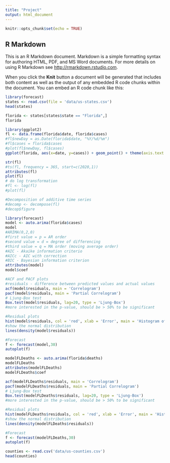 ```yaml
---
title: "Project"
output: html_document
---
```


```r
knitr::opts_chunk$set(echo = TRUE)
```

## R Markdown

This is an R Markdown document. Markdown is a simple formatting syntax for authoring HTML, PDF, and MS Word documents. For more details on using R Markdown see <http://rmarkdown.rstudio.com>.

When you click the **Knit** button a document will be generated that includes both content as well as the output of any embedded R code chunks within the document. You can embed an R code chunk like this:

```r
library(forecast)
states <- read.csv(file = 'data/us-states.csv')
head(states)
```

```r
florida <- states[states$state == "Florida",]
florida
```

```r
library(ggplot2)
fl <- data.frame(florida$date, florida$cases)
#fl$newDay = as.Date(florida$date, "%Y/%d/%m")
#fl$cases = florida$cases
#plot(fl$newDay, fl$cases)
ggplot(florida, aes(x=date, y=cases)) + geom_point() + theme(axis.text.x = element_text(angle=45, hjust=1, vjust=1))
```

```r
str(fl)
#ts(fl, frequency = 365, start=c(2020,1))
attributes(fl)
plot(fl)
# do log transformation
#fl <- log(fl)
#plot(fl)

#Decomposition of additive time series
#decomp <- decompose(fl)
#decop$figure
```

```r
library(forecast)
model <- auto.arima(florida$cases)
model
#ARIMA(0,2,0)
#first value = p = AR order
#second value = d = degree of differencing
#third value = q = MA order (moving average order)
#AIC - Akaike information criterio
#AICc - AIC with correction
#BIC - Bayesian information criterion
attributes(model)
model$coef
```

```r
#ACF and PACF plots
#residuals - difference between predicted values and actual values
acf(model$residuals, main = 'Correlogram')
pacf(model$residuals, main = 'Partial Correlogram')
# Ljung-Box test
Box.test(model$residuals, lag=20, type = 'Ljung-Box')
#more interested in the p-value, should be > 50% to be significant

#Residual plots
hist(model$residuals, col = 'red', xlab = 'Error', main = 'Histogram of Residuals', freq = FALSE)
#show the normal distribution
lines(density(model$residuals))

#Forecast
f <- forecast(model,30)
autoplot(f)
```

```r
modelFLDeaths <- auto.arima(florida$deaths)
modelFLDeaths
attributes(modelFLDeaths)
modelFLDeaths$coef

acf(modelFLDeaths$residuals, main = 'Correlogram')
pacf(modelFLDeaths$residuals, main = 'Partial Correlogram')
# Ljung-Box test
Box.test(modelFLDeaths$residuals, lag=20, type = 'Ljung-Box')
#more interested in the p-value, should be > 50% to be significant

#Residual plots
hist(modelFLDeaths$residuals, col = 'red', xlab = 'Error', main = 'Histogram of Residuals', freq = FALSE)
#show the normal distribution
lines(density(modelFLDeaths$residuals))

#Forecast
f <- forecast(modelFLDeaths,30)
autoplot(f)
```

```r
counties <- read.csv('data/us-counties.csv')
head(counties)
```

